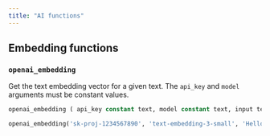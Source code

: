 ```yaml
---
title: "AI functions"
---
```


## Embedding functions

### `openai_embedding`

Get the text embedding vector for a given text. The `api_key` and `model` arguments must be constant values.

```sql
openai_embedding ( api_key constant text, model constant text, input text ) → real[]
```

```sql
openai_embedding('sk-proj-1234567890', 'text-embedding-3-small', 'Hello, world!') -> {0.0001, 0.0002, 0.0003, ...}
```
